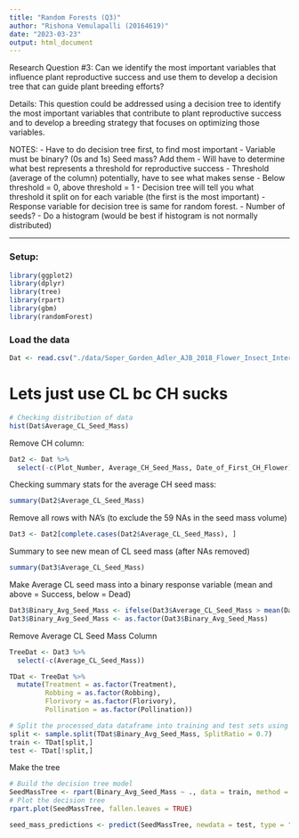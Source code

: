 ```yaml
---
title: "Random Forests (Q3)"
author: "Rishona Vemulapalli (20164619)"
date: "2023-03-23"
output: html_document
---
```


Research Question #3: Can we identify the most important variables that influence plant reproductive success and use them to develop a decision tree that can guide plant breeding efforts? 

Details: This question could be addressed using a decision tree to identify the most important variables that contribute to plant reproductive success and to develop a breeding strategy that focuses on optimizing those variables.

NOTES:
- Have to do decision tree first, to find most important
- Variable must be binary? (0s and 1s) Seed mass? Add them
- Will have to determine what best represents a threshold for reproductive success
- Threshold (average of the column) potentially, have to see what makes sense
    - Below threshold = 0, above threshold = 1
- Decision tree will tell you what threshold it split on for each variable (the first is the most important)
- Response variable for decision tree is same for random forest. 
- Number of seeds?
- Do a histogram (would be best if histogram is not normally distributed)

----------------------------

### Setup:
```r
library(ggplot2)
library(dplyr)
library(tree)
library(rpart)
library(gbm)
library(randomForest)
```

### Load the data
```r
Dat <- read.csv("./data/Soper_Gorden_Adler_AJB_2018_Flower_Insect_Interactions_Processed_Data.csv")
```

# Lets just use CL bc CH sucks
```r
# Checking distribution of data
hist(Dat$Average_CL_Seed_Mass)
```

Remove CH column:
```r
Dat2 <- Dat %>%
  select(-c(Plot_Number, Average_CH_Seed_Mass, Date_of_First_CH_Flower))
```

Checking summary stats for the average CH seed mass:
```r
summary(Dat2$Average_CL_Seed_Mass)
```

Remove all rows with NA's (to exclude the 59 NAs in the seed mass volume)
```r
Dat3 <- Dat2[complete.cases(Dat2$Average_CL_Seed_Mass), ]
```

Summary to see new mean of CL seed mass (after NAs removed)
```r
summary(Dat3$Average_CL_Seed_Mass)
```

Make Average CL seed mass into a binary response variable (mean and above = Success, below = Dead)
```r
Dat3$Binary_Avg_Seed_Mass <- ifelse(Dat3$Average_CL_Seed_Mass > mean(Dat3$Average_CL_Seed_Mass), "Success", "Dead")
Dat3$Binary_Avg_Seed_Mass <- as.factor(Dat3$Binary_Avg_Seed_Mass)
```

Remove Average CL Seed Mass Column
```r
TreeDat <- Dat3 %>%
  select(-c(Average_CL_Seed_Mass))

TDat <- TreeDat %>%
  mutate(Treatment = as.factor(Treatment),
         Robbing = as.factor(Robbing), 
         Florivory = as.factor(Florivory),
         Pollination = as.factor(Pollination))
```

```r
# Split the processed_data dataframe into training and test sets using a 70/30 split ratio
split <- sample.split(TDat$Binary_Avg_Seed_Mass, SplitRatio = 0.7)
train <- TDat[split,]
test <- TDat[!split,]
```


Make the tree
```r
# Build the decision tree model
SeedMassTree <- rpart(Binary_Avg_Seed_Mass ~ ., data = train, method = "class")
# Plot the decision tree
rpart.plot(SeedMassTree, fallen.leaves = TRUE)
```

```r
seed_mass_predictions <- predict(SeedMassTree, newdata = test, type = "class")


```